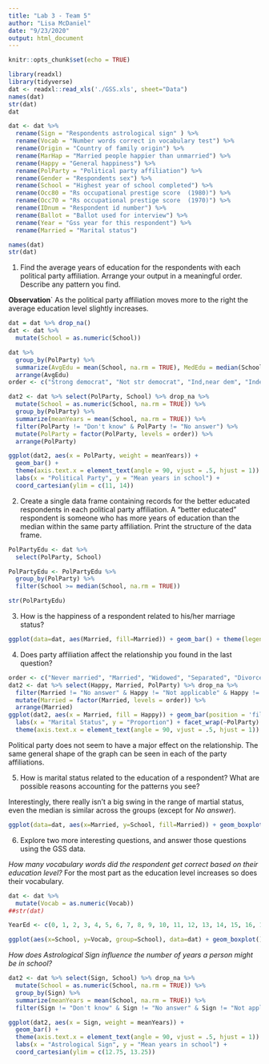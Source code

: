 ```yaml
---
title: "Lab 3 - Team 5"
author: "Lisa McDaniel"
date: "9/23/2020"
output: html_document
---
```


```r
knitr::opts_chunk$set(echo = TRUE)
```

```r
library(readxl)
library(tidyverse)
dat <- readxl::read_xls('./GSS.xls', sheet="Data")
names(dat)
str(dat)
dat
```

```r
dat <- dat %>%
  rename(Sign = "Respondents astrological sign" ) %>%
  rename(Vocab = "Number words correct in vocabulary test") %>%
  rename(Origin = "Country of family origin") %>%
  rename(MarHap = "Married people happier than unmarried") %>%
  rename(Happy = "General happiness") %>%
  rename(PolParty = "Political party affiliation") %>%
  rename(Gender = "Respondents sex") %>%
  rename(School = "Highest year of school completed") %>%
  rename(Occ80 = "Rs occupational prestige score  (1980)") %>%
  rename(Occ70 = "Rs occupational prestige score  (1970)") %>%
  rename(IDnum = "Respondent id number") %>%
  rename(Ballot = "Ballot used for interview") %>%
  rename(Year = "Gss year for this respondent") %>%
  rename(Married = "Marital status")

names(dat)
str(dat)
```
 1. Find the average years of education for the respondents with each political      party affiliation. Arrange your output in a meaningful order. Describe any       pattern you find.
  
  **Observation**` 
  As the political party affiliation moves more to the right the average education level slightly increases.
  
```r
dat = dat %>% drop_na()
dat <- dat %>%
  mutate(School = as.numeric(School))

dat %>%
  group_by(PolParty) %>%
  summarize(AvgEdu = mean(School, na.rm = TRUE), MedEdu = median(School, na.rm = TRUE)) %>%
  arrange(AvgEdu)
order <- c("Strong democrat", "Not str democrat", "Ind,near dem", "Independent", "Other party", "Ind,near rep", "Not str republican", "Strong republican")

dat2 <- dat %>% select(PolParty, School) %>% drop_na %>%
  mutate(School = as.numeric(School, na.rm = TRUE)) %>%
  group_by(PolParty) %>% 
  summarize(meanYears = mean(School, na.rm = TRUE)) %>%
  filter(PolParty != "Don't know" & PolParty != "No answer") %>%
  mutate(PolParty = factor(PolParty, levels = order)) %>%
  arrange(PolParty)

ggplot(dat2, aes(x = PolParty, weight = meanYears)) +
  geom_bar() +
  theme(axis.text.x = element_text(angle = 90, vjust = .5, hjust = 1)) +
  labs(x = "Political Party", y = "Mean years in school") +
  coord_cartesian(ylim = c(11, 14))

```


  2. Create a single data frame containing records for the better educated            respondents in each political party affiliation. A “better educated”             respondent is someone who has more years of education than the median within      the same party affiliation. Print the structure of the data frame.
 
```r
PolPartyEdu <- dat %>%
  select(PolParty, School)

PolPartyEdu <- PolPartyEdu %>%
  group_by(PolParty) %>%
  filter(School >= median(School, na.rm = TRUE))

str(PolPartyEdu)

```  
  

  3. How is the happiness of a respondent related to his/her marriage status?

```r
ggplot(data=dat, aes(Married, fill=Married)) + geom_bar() + theme(legend.position="right") + ggtitle("Married") + theme(plot.title = element_text(hjust = 0.5), axis.title.y = element_blank(), axis.title.x = element_blank(),axis.text.x=element_blank(), axis.ticks.x=element_blank() ) + facet_wrap((~Happy))
```

  4. Does party affiliation affect the relationship you found in the last             question?
  
```r
order <- c("Never married", "Married", "Widowed", "Separated", "Divorced")
dat2 <- dat %>% select(Happy, Married, PolParty) %>% drop_na %>%
  filter(Married != "No answer" & Happy != "Not applicable" & Happy != "No answer" & Happy != "Don't know" & PolParty != "Don't know" & PolParty != "No answer") %>%
  mutate(Married = factor(Married, levels = order)) %>%
  arrange(Married)
ggplot(dat2, aes(x = Married, fill = Happy)) + geom_bar(position = 'fill') +
  labs(x = "Marital Status", y = "Proportion") + facet_wrap(~PolParty) + 
  theme(axis.text.x = element_text(angle = 90, vjust = .5, hjust = 1))
```

Political party does not seem to have a major effect on the relationship. The same general shape of the graph can be seen in each of the party affiliations.
  
  5. How is marital status related to the education of a respondent? What are        possible reasons accounting for the patterns you see?
  
Interestingly, there really isn't a big swing in the range of martial status, even the median is similar across the groups (except for *No answer*).   

```r
ggplot(data=dat, aes(x=Married, y=School, fill=Married)) + geom_boxplot() + theme(legend.position="right") + ggtitle("Marital Status vs Education") + theme(plot.title = element_text(hjust = 0.5)) + xlab("Marital Status") + ylab("Education Level")
```
  
  6. Explore two more interesting questions, and answer those questions using the      GSS data.
  
*How many vocabulary words did the respondent get correct based on their education level?*  For the most part as the education level increases so does their vocabulary.
```r
dat <- dat %>%
  mutate(Vocab = as.numeric(Vocab))
##str(dat)

YearEd <- c(0, 1, 2, 3, 4, 5, 6, 7, 8, 9, 10, 11, 12, 13, 14, 15, 16, 17, 18, 19, 20, "Don't know", "No answer")

ggplot(aes(x=School, y=Vocab, group=School), data=dat) + geom_boxplot() + ggtitle("Education of Vocabulary") + theme(plot.title = element_text(hjust = 0.5), axis.text.x = element_text(angle = 90, vjust = 0.5, hjust=1)) + ylab("Vocabulary") + xlab("Years of Education") + scale_x_discrete(limits = YearEd) + scale_x_continuous(limits = c(-1,21))
```

*How does Astrological Sign influence the number of years a person might be in school?*

```r

dat2 <- dat %>% select(Sign, School) %>% drop_na %>%
  mutate(School = as.numeric(School, na.rm = TRUE)) %>%
  group_by(Sign) %>% 
  summarize(meanYears = mean(School, na.rm = TRUE)) %>%
  filter(Sign != "Don't know" & Sign != "No answer" & Sign != "Not applicable")

ggplot(dat2, aes(x = Sign, weight = meanYears)) +
  geom_bar() +
  theme(axis.text.x = element_text(angle = 90, vjust = .5, hjust = 1)) +
  labs(x = "Astrological Sign", y = "Mean years in school") +
  coord_cartesian(ylim = c(12.75, 13.25))

```


